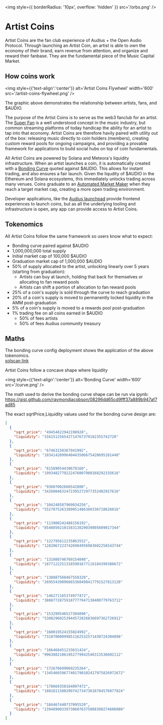 <img style={{ borderRadius: '10px', overflow: 'hidden' }} src='/orbs.png' />

# Artist Coins

Artist Coins are the fan club experience of Audius + the Open Audio Protocol. Through launching an Artist Coin, an artist is able to own the economy of their brand, earn revenue from attention, and organize and reward their fanbase. They are the fundamental piece of the Music Capital Market.

## How coins work

<img style={{'text-align':'center'}} alt='Artist Coins Flywheel' width='600' src='/artist-coins-flywheel.png' />

The graphic above demonstrates the relationship between artists, fans, and $AUDIO.

The purpose of the Artist Coins is to serve as the web3 fanclub for an artist. The [Super Fan](https://www.musicweek.com/labels/read/umg-investor-presentation-reveals-major-s-plans-for-superfans-and-streaming-growth/090486) is a well understood concept in the music industry, but common streaming platforms of today handicap the ability for an artist to tap into that economy. Artist Coins are therefore havily paired with utility out of the box: releasing music directly to coin holders (members), creating custom reward pools for ongoing campaigns, and providing a provable framework for applications to build social hubs on top of coin fundamentals.

All Artist Coins are powered by Solana and Meteora's liquidity infrastructure. When an artist launches a coin, it is automatically created with a [Bonding Curve](https://www.coinbase.com/learn/advanced-trading/what-is-a-bonding-curve) quoted against \$AUDIO. This allows for instant trading, and also ensures a fair launch. Given the liqudity of $AUDIO in the Ethereum and Solana ecosystems, this immediately unlocks trading across many venues. Coins graduate to an [Automated Market Maker](https://www.coinbase.com/learn/advanced-trading/what-is-an-automated-market-maker-amm) when they reach a target market cap, creating a more open trading environment.

Developer applications, like the [Audius launchpad](https://audius.co/coins) provide frontend experiences to launch coins, but as all the underlying tooling and infrastructure is open, any app can provide access to Artist Coins.


## Tokenomics

All Artist Coins follow the same framework so users know what to expect:

* Bonding curve paired against $AUDIO
* 1,000,000,000 total supply
* Initial market cap of 100,000 $AUDIO
* Graduation market cap of 1,000,000 $AUDIO
* 50% of supply allocated to the artist, unlocking linearly over 5 years (starting from graduation):
  * Artists can buy at launch, holding that back for themselves or allocating to fan reward pools
  * Artists can shift a portion of allocation to fan reward pools
* 25% of a coin's supply is sold through the curve to reach graduation
* 20% of a coin's supply is moved to permanently locked liquidity in the AMM post-graduation
* 5% of a coin's supply is moved to a rewards pool post-graduation
* 1% trading fee on all coins earned in $AUDIO
  * 50% of fees artists
  * 50% of fees Audius community treasury


## Maths

The bonding curve config deployment shows the application of the above tokenomics.\
[solscan link](https://solscan.io/tx/2FgMXPYkH8rKdc1VUmX7hUUxsai4EA3oWaYZ7AJnYr3Q4Zf8mnd1sVQhLXLGpSJWD3BgPNmjG47jiZW2aji6xp9J)

Artist Coins follow a concave shape where liquidity

<img style={{'text-align':'center'}} alt='Bonding Curve' width='600' src='/curve.png' />


The math used to derive the bonding curve shape can be run via ipynb:
https://gist.github.com/raymondjacobson/08296dd65cd9fff37a889b947af7ad85



The exact sqrtPrice,Liquidity values used for the bonding curve design are:
```json
[
  {
    "sqrt_price": "49454822942198928",
    "liquidity": "316151256542714767379182355742720"
  },
  {
    "sqrt_price": "67463150367941992",
    "liquidity": "1034142099640443506675420695101440"
  },
  {
    "sqrt_price": "81589054430670160",
    "liquidity": "1993482779222476007980168292335616"
  },
  {
    "sqrt_price": "93607002666542880",
    "liquidity": "3426004632472395272977352402927616"
  },
  {
    "sqrt_price": "104248587969034256",
    "liquidity": "5527075263389051486360336718626816"
  },
  {
    "sqrt_price": "113900242488156192",
    "liquidity": "8548850210158313829039805609017344"
  },
  {
    "sqrt_price": "122795612235063552",
    "liquidity": "12820672237426984956983602256543744"
  },
  {
    "sqrt_price": "131088746769154048",
    "liquidity": "18771222513185901677116104399388672"
  },
  {
    "sqrt_price": "138887568467558320",
    "liquidity": "26955439896665360498417791527813120"
  },
  {
    "sqrt_price": "146271165374977472",
    "liquidity": "38087728759187777947138400779763712"
  },
  {
    "sqrt_price": "153299546527304896",
    "liquidity": "53082960253944572826836697362726912"
  },
  {
    "sqrt_price": "160019524155024992",
    "liquidity": "73107000099851162532571430724304896"
  },
  {
    "sqrt_price": "166468451233631424",
    "liquidity": "99638821061952779942546313536602112"
  },
  {
    "sqrt_price": "172676699069235264",
    "liquidity": "134546659677401790102417975826972672"
  },
  {
    "sqrt_price": "178669358164097472",
    "liquidity": "180181158020974273473618784576077824"
  },
  {
    "sqrt_price": "184467440737095520",
    "liquidity": "239489003397306076375008380274606080"
  }
]
```